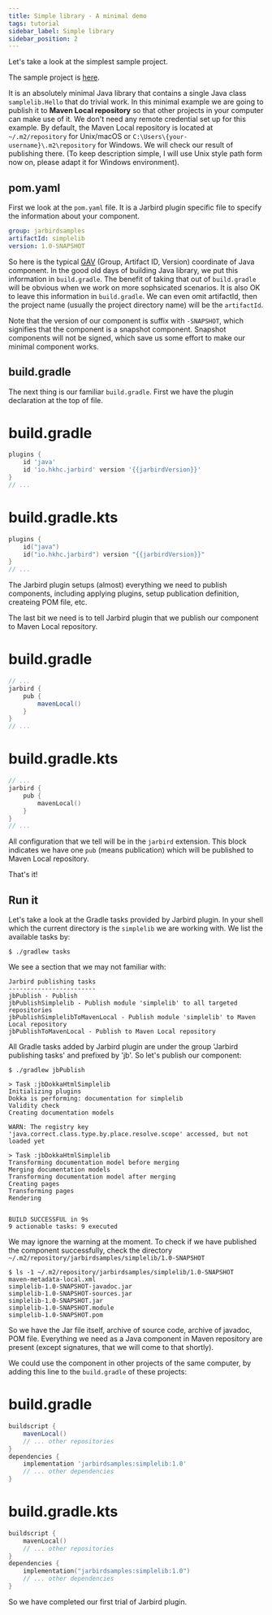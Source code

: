 ```yaml
---
title: Simple library - A minimal demo
tags: tutorial
sidebar_label: Simple library
sidebar_position: 2
---
```

Let's take a look at the simplest sample project.

The sample project is [here](https://github.com/hkhc/jarbird-samples/tree/master/simplelib).

It is an absolutely minimal Java library that contains a single Java class 
`samplelib.Hello` that do trivial work. In this minimal example we are going to
publish it to **Maven Local repository** so that other projects in your computer 
can make use of it. We don't need any remote credential set up for this example. 
By default, the Maven Local repository is located at `~/.m2/repository` for Unix/macOS 
or `C:\Users\{your-username}\.m2\repository` for Windows. We will check our result 
of publishing there. (To keep description simple, I will use Unix style path form 
now on, please adapt it for Windows environment).

## pom.yaml

First we look at the `pom.yaml` file. It is a Jarbird plugin specific file to 
specify the information about your component.

```yaml title="pom.yaml"
group: jarbirdsamples
artifactId: simplelib
version: 1.0-SNAPSHOT
```

So here is the typical [GAV](https://maven.apache.org/guides/mini/guide-naming-conventions.html) 
(Group, Artifact ID, Version) coordinate of Java component. In the good old days of building 
Java library, we put this information in `build.gradle`. The benefit of taking that out of 
`build.gradle` will be obvious when we work on more sophsicated scenarios. It is also OK to 
leave this information in `build.gradle`. We can even omit artifactId, then 
the project name (usually the project directory name) will be the `artifactId`.

Note that the version of our component is suffix with `-SNAPSHOT`, which 
signifies that the component is a snapshot component. Snapshot components will 
not be signed, which save us some effort to make our minimal component works.

## build.gradle

The next thing is our familiar `build.gradle`. First we have the plugin declaration at the top of file.

<!--tabs-->
# build.gradle
```groovy
plugins {
    id 'java'
    id 'io.hkhc.jarbird' version '{{jarbirdVersion}}'
}
// ...
```
# build.gradle.kts
```kotlin
plugins {
    id("java")
    id("io.hkhc.jarbird") version "{{jarbirdVersion}}"
}
// ...
```
<!--/tabs-->

The Jarbird plugin setups (almost) everything we need to publish components,
including applying plugins, setup publication definition, createing POM file, etc.

The last bit we need is to tell Jarbird plugin that we publish our component 
to Maven Local repository.

<!--tabs-->
# build.gradle
```groovy 
// ...
jarbird {
    pub {
        mavenLocal()
    }
}
// ...
```
# build.gradle.kts
```kotlin 
// ...
jarbird {
    pub {
        mavenLocal()
    }
}
// ...
```
<!--/tabs-->

All configuration that we tell will be in the `jarbird` extension. This block indicates we have one `pub` (means publication) which will be published to Maven Local repository.

That's it!

## Run it

Let's take a look at the Gradle tasks provided by Jarbird plugin. In your shell which the current directory is the `simplelib` we are working with. We list the available tasks by:

```shell-session
$ ./gradlew tasks
```

We see a section that we may not familiar with:

``` text
Jarbird publishing tasks
------------------------
jbPublish - Publish
jbPublishSimplelib - Publish module 'simplelib' to all targeted repositories
jbPublishSimplelibToMavenLocal - Publish module 'simplelib' to Maven Local repository
jbPublishToMavenLocal - Publish to Maven Local repository
```

All Gradle tasks added by Jarbird plugin are under the group 'Jarbird publishing tasks' and prefixed by 'jb'. So let's publish our component:

```shell-session
$ ./gradlew jbPublish

> Task :jbDokkaHtmlSimplelib
Initializing plugins
Dokka is performing: documentation for simplelib
Validity check
Creating documentation models

WARN: The registry key 'java.correct.class.type.by.place.resolve.scope' accessed, but not loaded yet

> Task :jbDokkaHtmlSimplelib
Transforming documentation model before merging
Merging documentation models
Transforming documentation model after merging
Creating pages
Transforming pages
Rendering


BUILD SUCCESSFUL in 9s
9 actionable tasks: 9 executed

```

We may ignore the warning at the moment. To check if we have published the component successfully, check the directory `~/.m2/repository/jarbirdsamples/simplelib/1.0-SNAPSHOT`

```shell-session
$ ls -1 ~/.m2/repository/jarbirdsamples/simplelib/1.0-SNAPSHOT
maven-metadata-local.xml
simplelib-1.0-SNAPSHOT-javadoc.jar
simplelib-1.0-SNAPSHOT-sources.jar
simplelib-1.0-SNAPSHOT.jar
simplelib-1.0-SNAPSHOT.module
simplelib-1.0-SNAPSHOT.pom
```

So we have the Jar file itself, archive of source code, archive of javadoc, POM file. Everything we need as a Java component in Maven repository are present (except signatures, that we will come to that shortly).

We could use the component in other projects of the same computer, by adding this line to the `build.gradle` of these projects:

<!--tabs-->
# build.gradle
```groovy 
buildscript {
    mavenLocal()
    // ... other repositories
}
dependencies {
    implementation 'jarbirdsamples:simplelib:1.0'
    // ... other dependencies
}
```
# build.gradle.kts
```kotlin 
buildscript {
    mavenLocal()
    // ... other repositories
}
dependencies {
    implementation("jarbirdsamples:simplelib:1.0")
    // ... other dependencies
}
```
<!--/tabs-->

So we have completed our first trial of Jarbird plugin.
